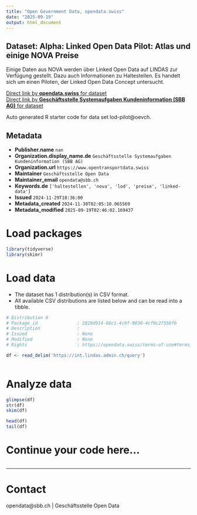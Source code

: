 ```yaml
---
title: "Open Government Data, opendata.swiss"
date: "2025-09-19"
output: html_document
---
```


## Dataset: Alpha: Linked Open Data Pilot: Atlas und einige NOVA Preise

Einige Daten aus NOVA werden über Linked Open Data auf LINDAS zur Verfügung gestellt. Dazu auch Informationen zu Haltestellen. Es handelt sich um einen Piloten, der Linked Open Data Concept untersucht.

[Direct link by **opendata.swiss** for dataset](https://opendata.swiss/de/dataset/alpha-linked-open-data-pilot-atlas-und-einige-nova-preise)<br>
[Direct link by **Geschäftsstelle Systemaufgaben Kundeninformation (SBB AG)** for dataset](https://data.opentransportdata.swiss/dataset/lod-pilot)

Auto generated R starter code for data set lod-pilot@oevch.

## Metadata

- **Publisher.name** `nan`
- **Organization.display_name.de** `Geschäftsstelle Systemaufgaben Kundeninformation (SBB AG)`
- **Organization.url** `https://www.opentransportdata.swiss`
- **Maintainer** `Geschäftsstelle Open Data`
- **Maintainer_email** `opendata@sbb.ch`
- **Keywords.de** `['haltestellen', 'nova', 'lod', 'preise', 'linked-data']`
- **Issued** `2024-11-29T18:36:00`
- **Metadata_created** `2024-11-30T02:05:10.065569`
- **Metadata_modified** `2025-09-19T02:46:02.169437`


# Load packages

```r

library(tidyverse)
library(skimr)

```

# Load data

-   The dataset has 1 distribution(s) in CSV format.
-   All available CSV distributions are listed below and can be read into a tibble.

```r

# Distribution 0
# Package_id               : 2820d914-66c1-4c9f-9830-4cf0c27556fb
# Description              : 
# Issued                   : None
# Modified                 : None
# Rights                   : https://opendata.swiss/terms-of-use#terms_by

df <- read_delim('https://int.lindas.admin.ch/query')



```

# Analyze data

```r

glimpse(df)
str(df)
skim(df)

head(df)
tail(df)

```

# Continue your code here...

```r

```

------------------------------------------------------------------------

# Contact

opendata@sbb.ch | Geschäftsstelle Open Data
